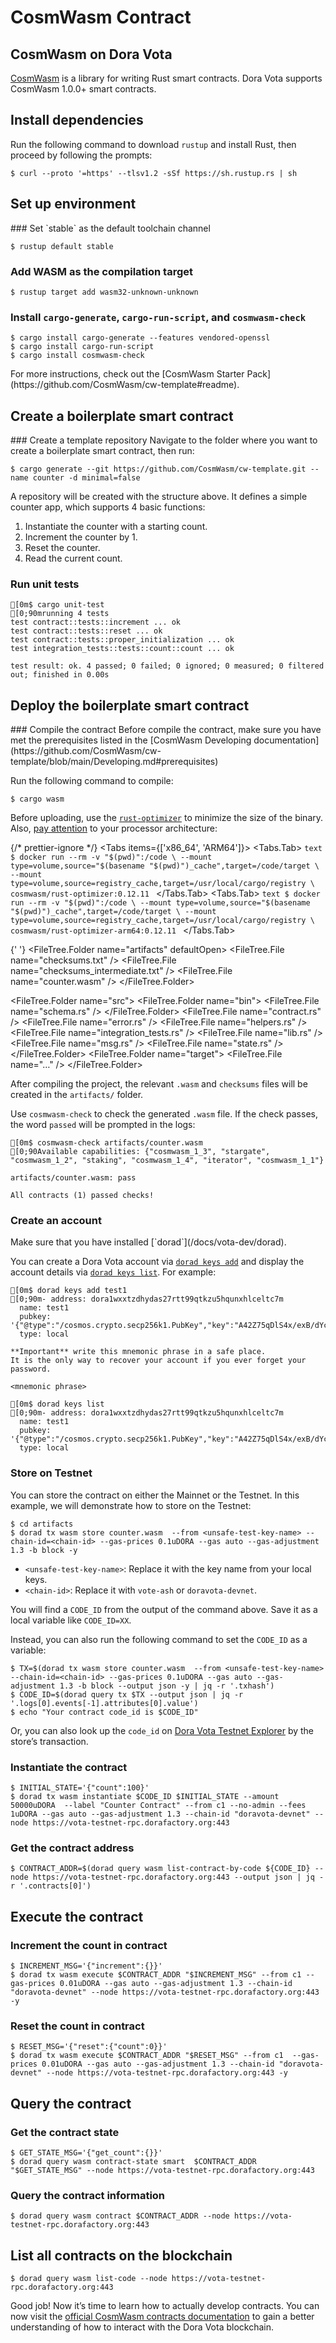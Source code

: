 
# CosmWasm Contract

## CosmWasm on Dora Vota

[CosmWasm](https://cosmwasm.com/) is a library for writing Rust smart contracts. Dora Vota supports CosmWasm 1.0.0+ smart contracts.

## Install dependencies

Run the following command to download `rustup` and install Rust, then proceed by following the prompts:

```ansi filename="Terminal"
$ curl --proto '=https' --tlsv1.2 -sSf https://sh.rustup.rs | sh
```

## Set up environment

<Steps>
### Set `stable` as the default toolchain channel

```ansi filename="Terminal"
$ rustup default stable
```

### Add WASM as the compilation target

```ansi filename="Terminal"
$ rustup target add wasm32-unknown-unknown
```

### Install `cargo-generate`, `cargo-run-script`, and `cosmwasm-check`

```ansi filename="Terminal"
$ cargo install cargo-generate --features vendored-openssl
$ cargo install cargo-run-script
$ cargo install cosmwasm-check
```

<Callout type="info">
  For more instructions, check out the [CosmWasm Starter
  Pack](https://github.com/CosmWasm/cw-template#readme).
</Callout>

</Steps>

## Create a boilerplate smart contract

<Steps>
### Create a template repository
Navigate to the folder where you want to create a boilerplate smart contract, then run:

```ansi filename="Terminal"
$ cargo generate --git https://github.com/CosmWasm/cw-template.git --name counter -d minimal=false
```

<FileTree>
  <FileTree.File name="Cargo.toml" />
  <FileTree.File name="Developing.md" />
  <FileTree.File name="Importing.md" />
  <FileTree.File name="LICENSE" />
  <FileTree.File name="NOTICE" />
  <FileTree.File name="Publishing.md" />
  <FileTree.File name="README.md" />
  <FileTree.Folder name="src" defaultOpen>
    <FileTree.Folder name="bin" defaultOpen>
      <FileTree.File name="schema.rs" />
    </FileTree.Folder>
    <FileTree.File name="contract.rs" />
    <FileTree.File name="error.rs" />
    <FileTree.File name="helpers.rs" />
    <FileTree.File name="integration_tests.rs" />
    <FileTree.File name="lib.rs" />
    <FileTree.File name="msg.rs" />
    <FileTree.File name="state.rs" />
  </FileTree.Folder>
</FileTree>

A repository will be created with the structure above. It defines a simple counter app, which supports 4 basic functions:

1. Instantiate the counter with a starting count.
2. Increment the counter by 1.
3. Reset the counter.
4. Read the current count.

### Run unit tests

```ansi filename="Terminal"
[0m$ cargo unit-test
[0;90mrunning 4 tests
test contract::tests::increment ... ok
test contract::tests::reset ... ok
test contract::tests::proper_initialization ... ok
test integration_tests::tests::count::count ... ok

test result: ok. 4 passed; 0 failed; 0 ignored; 0 measured; 0 filtered out; finished in 0.00s
```

</Steps>

## Deploy the boilerplate smart contract

<Steps>
### Compile the contract

<Callout type="info">
  Before compile the contract, make sure you have met the prerequisites listed
  in the [CosmWasm Developing
  documentation](https://github.com/CosmWasm/cw-template/blob/main/Developing.md#prerequisites)
</Callout>

Run the following command to compile:

```ansi filename="Terminal"
$ cargo wasm
```

Before uploading, use the [`rust-optimizer`](https://github.com/CosmWasm/rust-optimizer) to minimize the size of the binary. Also, [pay attention](https://github.com/CosmWasm/rust-optimizer#notice) to your processor architecture:

{/* prettier-ignore */}
<Tabs items={['x86_64', 'ARM64']}>
  <Tabs.Tab>
    ```text
    $ docker run --rm -v "$(pwd)":/code \
      --mount type=volume,source="$(basename "$(pwd)")_cache",target=/code/target \
      --mount type=volume,source=registry_cache,target=/usr/local/cargo/registry \
      cosmwasm/rust-optimizer:0.12.11
    ```
  </Tabs.Tab>
  <Tabs.Tab>
    ```text
    $ docker run --rm -v "$(pwd)":/code \
      --mount type=volume,source="$(basename "$(pwd)")_cache",target=/code/target \
      --mount type=volume,source=registry_cache,target=/usr/local/cargo/registry \
      cosmwasm/rust-optimizer-arm64:0.12.11
    ```
  </Tabs.Tab>
</Tabs>

<FileTree>
  <FileTree.File name="Cargo.lock" />
  <FileTree.File name="Cargo.toml" />
  <FileTree.File name="Developing.md" />
  <FileTree.File name="Importing.md" />
  <FileTree.File name="LICENSE" />
  <FileTree.File name="NOTICE" />
  <FileTree.File name="Publishing.md" />
  <FileTree.File name="README.md" />

{' '}
<FileTree.Folder name="artifacts" defaultOpen>
  <FileTree.File name="checksums.txt" />
  <FileTree.File name="checksums_intermediate.txt" />
  <FileTree.File name="counter.wasm" />
</FileTree.Folder>

  <FileTree.Folder name="src">
    <FileTree.Folder name="bin">
      <FileTree.File name="schema.rs" />
    </FileTree.Folder>
    <FileTree.File name="contract.rs" />
    <FileTree.File name="error.rs" />
    <FileTree.File name="helpers.rs" />
    <FileTree.File name="integration_tests.rs" />
    <FileTree.File name="lib.rs" />
    <FileTree.File name="msg.rs" />
    <FileTree.File name="state.rs" />
  </FileTree.Folder>
  <FileTree.Folder name="target">
    <FileTree.File name="…" />
  </FileTree.Folder>
</FileTree>

After compiling the project, the relevant `.wasm` and `checksums` files will be created in the `artifacts/` folder.

Use `cosmwasm-check` to check the generated `.wasm` file. If the check passes, the word `passed` will be prompted in the logs:

```ansi filename="Terminal"
[0m$ cosmwasm-check artifacts/counter.wasm
[0;90Available capabilities: {"cosmwasm_1_3", "stargate", "cosmwasm_1_2", "staking", "cosmwasm_1_4", "iterator", "cosmwasm_1_1"}

artifacts/counter.wasm: pass

All contracts (1) passed checks!
```

### Create an account

<Callout type="info">
  Make sure that you have installed [`dorad`](/docs/vota-dev/dorad).
</Callout>

You can create a Dora Vota account via [`dorad keys add`](/docs/vota-dev/dorad#dorad-keys-add) and display the account details via [`dorad keys list`](/docs/vota-dev/dorad#dorad-keys-list). For example:

```ansi filename="Terminal"
[0m$ dorad keys add test1
[0;90m- address: dora1wxxtzdhydas27rtt99qtkzu5hqunxhlceltc7m
  name: test1
  pubkey: '{"@type":"/cosmos.crypto.secp256k1.PubKey","key":"A42Z75qDlS4x/exB/dYc5AcVTUPzvoKYFsMc0lT7AFa5"}'
  type: local

**Important** write this mnemonic phrase in a safe place.
It is the only way to recover your account if you ever forget your password.

<mnemonic phrase>
```

```ansi filename="Terminal"
[0m$ dorad keys list
[0;90m- address: dora1wxxtzdhydas27rtt99qtkzu5hqunxhlceltc7m
  name: test1
  pubkey: '{"@type":"/cosmos.crypto.secp256k1.PubKey","key":"A42Z75qDlS4x/exB/dYc5AcVTUPzvoKYFsMc0lT7AFa5"}'
  type: local
```

### Store on Testnet

You can store the contract on either the Mainnet or the Testnet. In this example, we will demonstrate how to store on the Testnet:

```ansi filename="Terminal"
$ cd artifacts
$ dorad tx wasm store counter.wasm  --from <unsafe-test-key-name> --chain-id=<chain-id> --gas-prices 0.1uDORA --gas auto --gas-adjustment 1.3 -b block -y
```

- `<unsafe-test-key-name>`: Replace it with the key name from your local keys.
- `<chain-id>`: Replace it with `vote-ash` or `doravota-devnet`.

You will find a `CODE_ID` from the output of the command above. Save it as a local variable like `CODE_ID=XX`.

Instead, you can also run the following command to set the `CODE_ID` as a variable:

```ansi filename="Terminal"
$ TX=$(dorad tx wasm store counter.wasm  --from <unsafe-test-key-name> --chain-id=<chain-id> --gas-prices 0.1uDORA --gas auto --gas-adjustment 1.3 -b block --output json -y | jq -r '.txhash')
$ CODE_ID=$(dorad query tx $TX --output json | jq -r '.logs[0].events[-1].attributes[0].value')
$ echo "Your contract code_id is $CODE_ID"
```

Or, you can also look up the `code_id` on [Dora Vota Testnet Explorer](https://vota-testnet-explorer.dorafactory.org) by the store’s transaction.

### Instantiate the contract

```ansi filename="Terminal"
$ INITIAL_STATE='{"count":100}'
$ dorad tx wasm instantiate $CODE_ID $INITIAL_STATE --amount 50000uDORA  --label "Counter Contract" --from c1 --no-admin --fees 1uDORA --gas auto --gas-adjustment 1.3 --chain-id "doravota-devnet" --node https://vota-testnet-rpc.dorafactory.org:443
```

### Get the contract address

```ansi filename="Terminal"
$ CONTRACT_ADDR=$(dorad query wasm list-contract-by-code ${CODE_ID} --node https://vota-testnet-rpc.dorafactory.org:443 --output json | jq -r '.contracts[0]')
```

</Steps>

## Execute the contract

### Increment the count in contract

```ansi filename="Terminal"
$ INCREMENT_MSG='{"increment":{}}'
$ dorad tx wasm execute $CONTRACT_ADDR "$INCREMENT_MSG" --from c1 --gas-prices 0.01uDORA --gas auto --gas-adjustment 1.3 --chain-id "doravota-devnet" --node https://vota-testnet-rpc.dorafactory.org:443 -y
```

### Reset the count in contract

```ansi filename="Terminal"
$ RESET_MSG='{"reset":{"count":0}}'
$ dorad tx wasm execute $CONTRACT_ADDR "$RESET_MSG" --from c1  --gas-prices 0.01uDORA --gas auto --gas-adjustment 1.3 --chain-id "doravota-devnet" --node https://vota-testnet-rpc.dorafactory.org:443 -y
```

## Query the contract

### Get the contract state

```ansi filename="Terminal"
$ GET_STATE_MSG='{"get_count":{}}'
$ dorad query wasm contract-state smart  $CONTRACT_ADDR "$GET_STATE_MSG" --node https://vota-testnet-rpc.dorafactory.org:443
```

### Query the contract information

```ansi filename="Terminal"
$ dorad query wasm contract $CONTRACT_ADDR --node https://vota-testnet-rpc.dorafactory.org:443
```

## List all contracts on the blockchain

```ansi filename="Terminal"
$ dorad query wasm list-code --node https://vota-testnet-rpc.dorafactory.org:443
```

Good job! Now it’s time to learn how to actually develop contracts. You can now visit the [official CosmWasm contracts documentation](https://docs.cosmwasm.com/deprecated) to gain a better understanding of how to interact with the Dora Vota blockchain.
